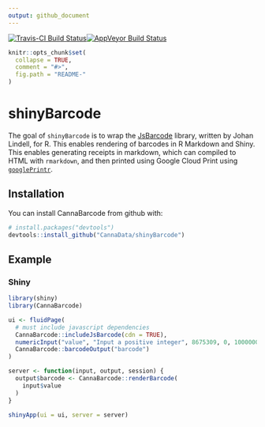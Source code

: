 ```yaml
---
output: github_document
---
```


<!-- README.md is generated from README.Rmd. Please edit that file -->

[![Travis-CI Build Status](https://travis-ci.org/CannaData/shinyBarcode.svg?branch=master)](https://travis-ci.org/CannaData/shinyBarcode)[![AppVeyor Build Status](https://ci.appveyor.com/api/projects/status/github/CannaData/shinyBarcode?branch=master&svg=true)](https://ci.appveyor.com/project/CannaData/shinyBarcode)

```r
knitr::opts_chunk$set(
  collapse = TRUE,
  comment = "#>",
  fig.path = "README-"
)
```

# shinyBarcode

The goal of `shinyBarcode` is to wrap the [JsBarcode](https://github.com/lindell/JsBarcode) library, written by Johan Lindell, for R. This enables rendering of barcodes in R Markdown and Shiny. This enables generating receipts in markdown, which can compiled to HTML with `rmarkdown`, and then printed using Google Cloud Print using [`googlePrintr`](https://github.com/CannaData/googlePrintr).

## Installation

You can install CannaBarcode from github with:

```r
# install.packages("devtools")
devtools::install_github("CannaData/shinyBarcode")
```

## Example

### Shiny

```R
library(shiny)
library(CannaBarcode)

ui <- fluidPage(
  # must include javascript dependencies
  CannaBarcode::includeJsBarcode(cdn = TRUE),
  numericInput("value", "Input a positive integer", 8675309, 0, 1000000),
  CannaBarcode::barcodeOutput("barcode")
)

server <- function(input, output, session) {
  output$barcode <- CannaBarcode::renderBarcode(
    input$value
  )
}

shinyApp(ui = ui, server = server)
```